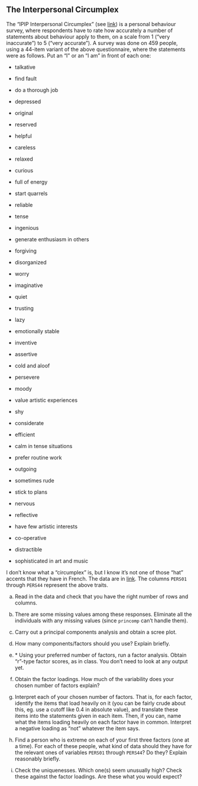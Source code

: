 ##   The Interpersonal Circumplex


 The "IPIP Interpersonal Circumplex" (see
[link](http://ipip.ori.org/newIPIP-IPCSurvey.htm)) is a personal
behaviour survey, where respondents have to rate how accurately a
number of statements about behaviour apply to them, on a scale from
1 ("very inaccurate") to 5 ("very accurate"). A survey was done
on 459 people, using a 44-item variant of the above questionnaire,
where the statements were as follows. Put an "I" or an "I am" in
front of each one:


* talkative

* find fault

* do a thorough job

* depressed

* original

* reserved

* helpful

* careless

* relaxed

* curious

* full of energy

* start quarrels

* reliable

* tense

* ingenious

* generate enthusiasm in others

* forgiving

* disorganized

* worry

* imaginative

* quiet

* trusting

* lazy

* emotionally stable

* inventive

* assertive

* cold and aloof

* persevere

* moody

* value artistic experiences

* shy

* considerate

* efficient

* calm in tense situations

* prefer routine work

* outgoing

* sometimes rude

* stick to plans

* nervous

* reflective

* have few artistic interests

* co-operative

* distractible

* sophisticated in art and music

I don't know what a "circumplex" is, but I know it's not one of those "hat" accents that they have in French.
The data are in
[link](http://ritsokiguess.site/datafiles/personality.txt). The
columns `PERS01` through `PERS44` represent the above traits.


(a) Read in the data and check that you have the right number
of rows and columns.


(b) There are some missing values among these
responses. Eliminate all the individuals with any missing values
(since `princomp` can't handle them).


(c) Carry out a principal components analysis and obtain a
scree plot. 


(d) How many components/factors should you use? Explain briefly.


(e) <a name="part:score">*</a> Using your preferred number of factors, run a factor
analysis. Obtain "r"-type factor scores, as in class. You don't need to look at any output yet.


(f) Obtain the factor loadings. How much of the variability
does your chosen number of factors explain?


(g) Interpret each of your chosen number of factors. That is,
for each factor, identify the items that load heavily on it (you
can be fairly crude about this, eg. use a cutoff like 0.4 in
absolute value), and translate these items into the statements
given in each item. Then, if you can, name what the items loading
heavily on each factor have in common. Interpret a negative
loading as "not" whatever the item says.


(h) Find a person who is extreme on each of your first three
factors (one at a time). For each of these people, what kind of
data should they have for the relevant ones of variables
`PERS01` through `PERS44`? Do they? Explain
reasonably briefly.


(i) Check the uniquenesses. Which one(s) seem unusually
high? Check these against the factor loadings. Are these what you
would expect?



